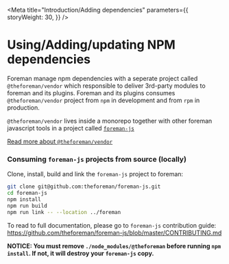 
<Meta
  title="Introduction/Adding dependencies"
  parameters={{
    storyWeight: 30,
  }}
/>

# Using/Adding/updating NPM dependencies

Foreman manage npm dependencies with a seperate project called `@theforeman/vendor` which responsible to deliver 3rd-party modules to foreman and its plugins.
Foreman and its plugins consumes `@theforeman/vendor` project from `npm` in development and from `rpm` in production.

`@theforeman/vendor` lives inside a monorepo together with other foreman javascript tools in a project called [`foreman-js`](https://github.com/theforeman/foreman-js)

[Read more about `@theforeman/vendor`](https://github.com/theforeman/foreman-js/tree/master/packages/vendor)

### Consuming `foreman-js` projects from source (locally)

Clone, install, build and link the `foreman-js` project to foreman:

```sh
git clone git@github.com:theforeman/foreman-js.git
cd foreman-js
npm install
npm run build
npm run link -- --location ../foreman
```

To read to full documentation, please go to `foreman-js` contribution guide:
https://github.com/theforeman/foreman-js/blob/master/CONTRIBUTING.md

**NOTICE: You must remove `./node_modules/@theforeman` before running `npm install`.
If not, it will destroy your `foreman-js` copy.**
